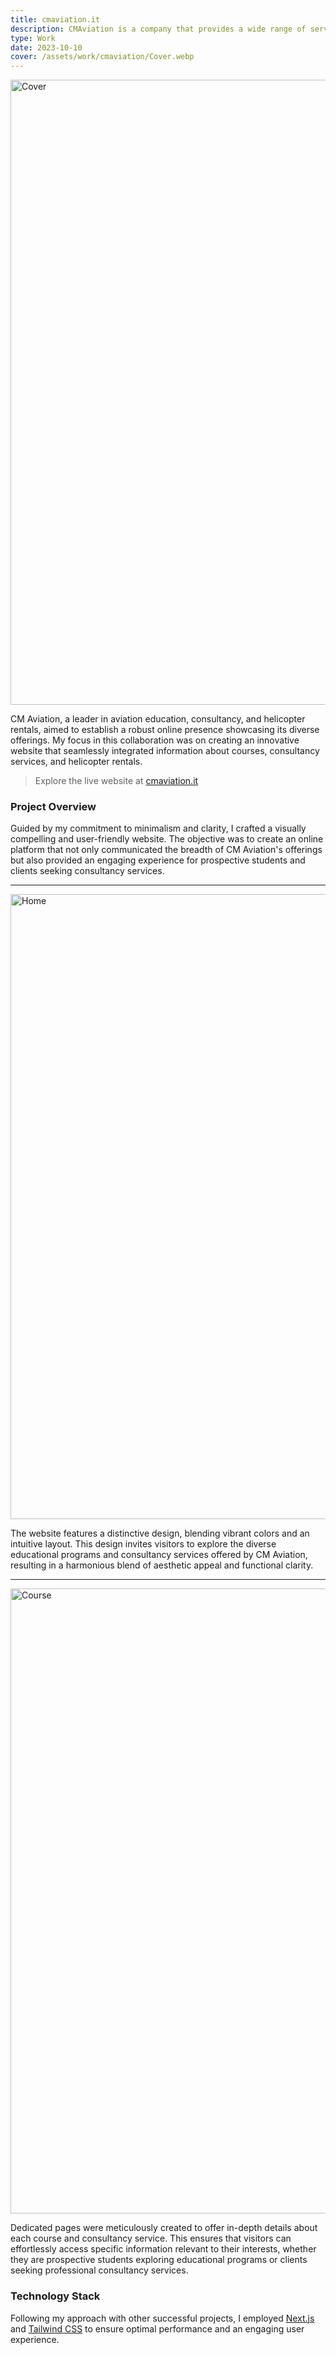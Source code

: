 ```yaml
---
title: cmaviation.it
description: CMAviation is a company that provides a wide range of services in the field of aviation, including Areonautical Training, Consulting, and Aircraft Management.
type: Work
date: 2023-10-10
cover: /assets/work/cmaviation/Cover.webp
---
```


<Image
  src="/assets/work/cmaviation/Cover.webp"
  width="4000"
  height="1000"
  alt="Cover"
  loading="lazy"
  placeholder="blur"
/>

CM Aviation, a leader in aviation education, consultancy, and helicopter rentals, aimed to establish a robust online presence showcasing its diverse offerings. My focus in this collaboration was on creating an innovative website that seamlessly integrated information about courses, consultancy services, and helicopter rentals.

> Explore the live website at [cmaviation.it](https://cmaviation.it)

### Project Overview

Guided by my commitment to minimalism and clarity, I crafted a visually compelling and user-friendly website. The objective was to create an online platform that not only communicated the breadth of CM Aviation's offerings but also provided an engaging experience for prospective students and clients seeking consultancy services.

---

<Image
  src="/assets/work/cmaviation/Home.webp"
  width="4000"
  height="1000"
  alt="Home"
  loading="lazy"
  placeholder="blur"
/>

The website features a distinctive design, blending vibrant colors and an intuitive layout. This design invites visitors to explore the diverse educational programs and consultancy services offered by CM Aviation, resulting in a harmonious blend of aesthetic appeal and functional clarity.

---

<Image
  src="/assets/work/cmaviation/Course.webp"
  width="4000"
  height="1000"
  alt="Course"
  loading="lazy"
  placeholder="blur"
/>

Dedicated pages were meticulously created to offer in-depth details about each course and consultancy service. This ensures that visitors can effortlessly access specific information relevant to their interests, whether they are prospective students exploring educational programs or clients seeking professional consultancy services.

### Technology Stack

Following my approach with other successful projects, I employed [Next.js](https://nextjs.org/) and [Tailwind CSS](https://tailwindcss.com/) to ensure optimal performance and an engaging user experience.

